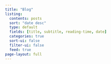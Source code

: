 ```yaml
---
title: "Blog"
listing:
  contents: posts
  sort: "date desc"
  type: default
  fields: [title, subtitle, reading-time, date]
  categories: true
  sort-ui: false
  filter-ui: false
  feed: true
page-layout: full
---
```



